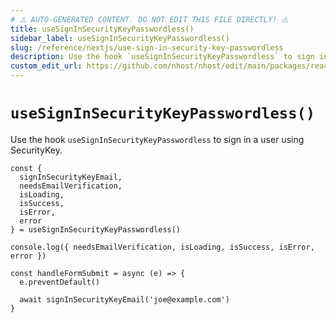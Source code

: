 ```yaml
---
# ⚠️ AUTO-GENERATED CONTENT. DO NOT EDIT THIS FILE DIRECTLY! ⚠️
title: useSignInSecurityKeyPasswordless()
sidebar_label: useSignInSecurityKeyPasswordless()
slug: /reference/nextjs/use-sign-in-security-key-passwordless
description: Use the hook `useSignInSecurityKeyPasswordless` to sign in a user using SecurityKey.
custom_edit_url: https://github.com/nhost/nhost/edit/main/packages/react/src/useSignInSecurityKeyEmail.ts#L41
---
```


# `useSignInSecurityKeyPasswordless()`

Use the hook `useSignInSecurityKeyPasswordless` to sign in a user using SecurityKey.

```tsx
const {
  signInSecurityKeyEmail,
  needsEmailVerification,
  isLoading,
  isSuccess,
  isError,
  error
} = useSignInSecurityKeyPasswordless()

console.log({ needsEmailVerification, isLoading, isSuccess, isError, error })

const handleFormSubmit = async (e) => {
  e.preventDefault()

  await signInSecurityKeyEmail('joe@example.com')
}
```
